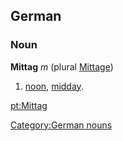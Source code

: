 ==German==
===Noun===
'''Mittag''' ''m'' (plural [[Mittage]])

# [[noon]], [[midday]].

[[Category:German nouns]]

[[pt:Mittag]]
